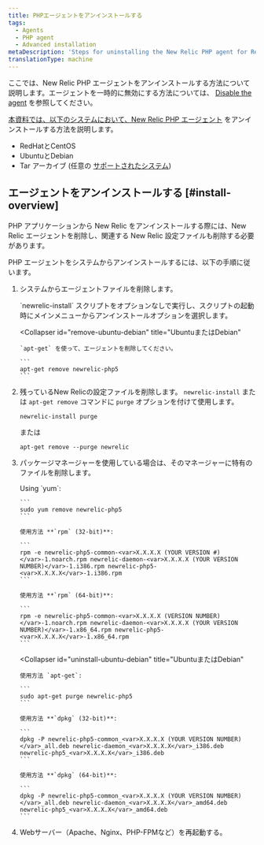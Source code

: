 ```yaml
---
title: PHPエージェントをアンインストールする
tags:
  - Agents
  - PHP agent
  - Advanced installation
metaDescription: 'Steps for uninstalling the New Relic PHP agent for RedHat, CentOS, Debian, Ubuntu and tarball'
translationType: machine
---
```


ここでは、New Relic PHP エージェントをアンインストールする方法について説明します。エージェントを一時的に無効にする方法については、 [Disable the agent](/docs/agents/manage-apm-agents/installation/disable-apm-agent#php) を参照してください。

[本資料では、以下のシステムにおいて、New Relic PHP エージェント](/docs/agents/php-agent/getting-started/new-relic-php) をアンインストールする方法を説明します。

* RedHatとCentOS
* UbuntuとDebian
* Tar アーカイブ (任意の [サポートされたシステム](/docs/agents/php-agent/getting-started/php-agent-compatibility-requirements#operating-systems))

## エージェントをアンインストールする [#install-overview]

PHP アプリケーションから New Relic をアンインストールする際には、New Relic エージェントを削除し、関連する New Relic 設定ファイルも削除する必要があります。

PHP エージェントをシステムからアンインストールするには、以下の手順に従います。

1. システムからエージェントファイルを削除します。

   <CollapserGroup>
     <Collapser
       id="remove-redhat-centos"
       title="RedHatまたはCentOS"
     >
       `newrelic-install` スクリプトをオプションなしで実行し、スクリプトの起動時にメインメニューからアンインストールオプションを選択します。
     </Collapser>

     <Collapser
       id="remove-ubuntu-debian"
       title="UbuntuまたはDebian"
     >
       `apt-get` を使って、エージェントを削除してください。

       ```
       apt-get remove newrelic-php5
       ```
     </Collapser>
   </CollapserGroup>

2. 残っているNew Relicの設定ファイルを削除します。 `newrelic-install` または `apt-get remove` コマンドに `purge` オプションを付けて使用します。

   ```
   newrelic-install purge
   ```

   または

   ```
   apt-get remove --purge newrelic
   ```

3. パッケージマネージャーを使用している場合は、そのマネージャーに特有のファイルを削除します。

   <CollapserGroup>
     <Collapser
       id="uninstall-redhat-centos"
       title="RedHatまたはCentOS"
     >
       Using `yum`:

       ```
       sudo yum remove newrelic-php5
       ```

       使用方法 **`rpm` (32-bit)**:

       ```
       rpm -e newrelic-php5-common-<var>X.X.X.X (YOUR VERSION #)</var>-1.noarch.rpm newrelic-daemon-<var>X.X.X.X (YOUR VERSION NUMBER)</var>-1.i386.rpm newrelic-php5-<var>X.X.X.X</var>-1.i386.rpm
       ```

       使用方法 **`rpm` (64-bit)**:

       ```
       rpm -e newrelic-php5-common-<var>X.X.X.X (VERSION NUMBER)</var>-1.noarch.rpm newrelic-daemon-<var>X.X.X.X (YOUR VERSION NUMBER)</var>-1.x86_64.rpm newrelic-php5-<var>X.X.X.X</var>-1.x86_64.rpm
       ```
     </Collapser>

     <Collapser
       id="uninstall-ubuntu-debian"
       title="UbuntuまたはDebian"
     >
       使用方法 `apt-get`:

       ```
       sudo apt-get purge newrelic-php5
       ```

       使用方法 **`dpkg` (32-bit)**:

       ```
       dpkg -P newrelic-php5-common_<var>X.X.X.X (YOUR VERSION NUMBER)</var>_all.deb newrelic-daemon_<var>X.X.X.X</var>_i386.deb newrelic-php5_<var>X.X.X.X</var>_i386.deb
       ```

       使用方法 **`dpkg` (64-bit)**:

       ```
       dpkg -P newrelic-php5-common_<var>X.X.X.X (YOUR VERSION NUMBER)</var>_all.deb newrelic-daemon_<var>X.X.X.X</var>_amd64.deb newrelic-php5_<var>X.X.X.X</var>_amd64.deb
       ```
     </Collapser>
   </CollapserGroup>

4. Webサーバー（Apache、Nginx、PHP-FPMなど）を再起動する。
